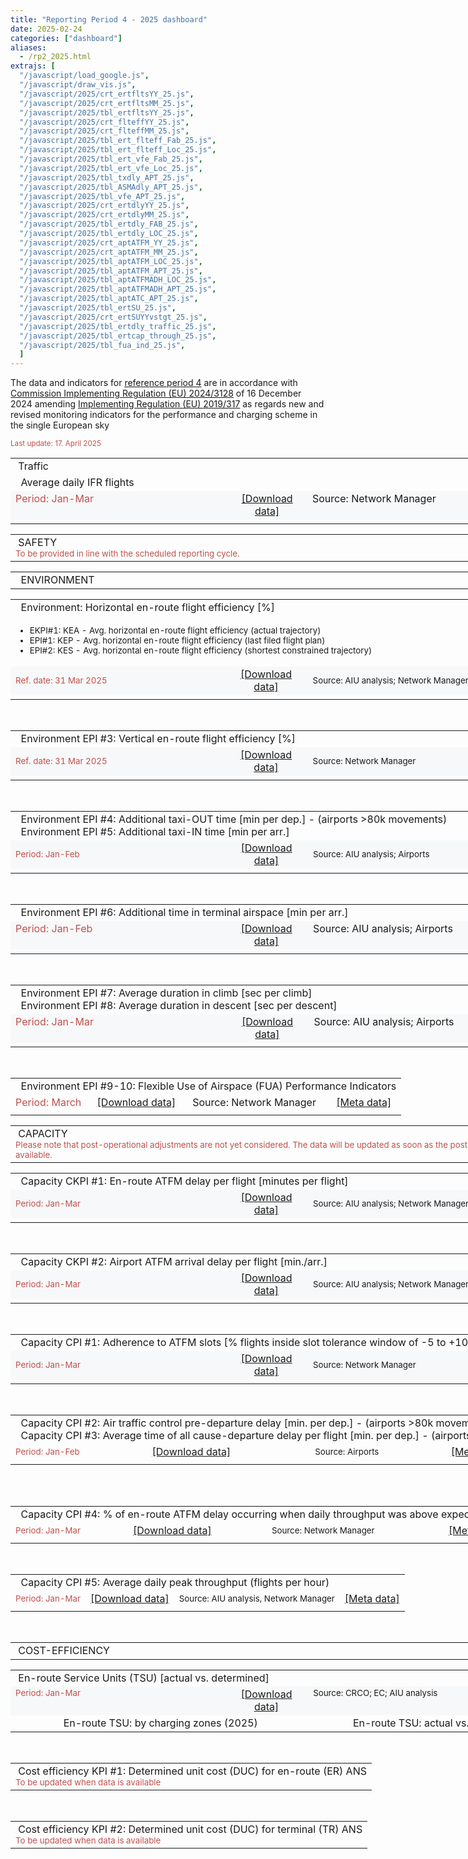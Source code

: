 ```yaml
---
title: "Reporting Period 4 - 2025 dashboard"
date: 2025-02-24
categories: ["dashboard"]
aliases:
  - /rp2_2025.html
extrajs: [
  "/javascript/load_google.js",
  "/javascript/draw_vis.js",
  "/javascript/2025/crt_ertfltsYY_25.js",
  "/javascript/2025/crt_ertfltsMM_25.js",
  "/javascript/2025/tbl_ertfltsYY_25.js",
  "/javascript/2025/crt_flteffYY_25.js",
  "/javascript/2025/crt_flteffMM_25.js",
  "/javascript/2025/tbl_ert_flteff_Fab_25.js",
  "/javascript/2025/tbl_ert_flteff_Loc_25.js",
  "/javascript/2025/tbl_ert_vfe_Fab_25.js",
  "/javascript/2025/tbl_ert_vfe_Loc_25.js",
  "/javascript/2025/tbl_txdly_APT_25.js",
  "/javascript/2025/tbl_ASMAdly_APT_25.js",
  "/javascript/2025/tbl_vfe_APT_25.js",
  "/javascript/2025/crt_ertdlyYY_25.js",
  "/javascript/2025/crt_ertdlyMM_25.js",
  "/javascript/2025/tbl_ertdly_FAB_25.js",
  "/javascript/2025/tbl_ertdly_LOC_25.js",
  "/javascript/2025/crt_aptATFM_YY_25.js",
  "/javascript/2025/crt_aptATFM_MM_25.js",
  "/javascript/2025/tbl_aptATFM_LOC_25.js",
  "/javascript/2025/tbl_aptATFM_APT_25.js",
  "/javascript/2025/tbl_aptATFMADH_LOC_25.js",
  "/javascript/2025/tbl_aptATFMADH_APT_25.js",
  "/javascript/2025/tbl_aptATC_APT_25.js",
  "/javascript/2025/tbl_ertSU_25.js",
  "/javascript/2025/crt_ertSUYYvstgt_25.js",
  "/javascript/2025/tbl_ertdly_traffic_25.js",
  "/javascript/2025/tbl_ertcap_through_25.js",
  "/javascript/2025/tbl_fua_ind_25.js",
  ]
--- 
```

<script type="text/javascript" src="//www.google.com/jsapi"></script>

The data and indicators for [reference period 4][ref4] are in accordance with [Commission Implementing Regulation (EU) 2024/3128][no3128_2024] of 16 December 2024 amending [Implementing Regulation (EU) 2019/317][no317_2019] as regards new and revised monitoring indicators for the performance and charging scheme in the single European sky

<small><span style="color:#C0504D;">Last update: 17. April 2025 </small></span>

<!-- TRAFFIC -->
<table style="text-align: left; width: 950px;" border="0" cellpadding="2" cellspacing="2">
  <tbody>
    <tr>
      <td colspan="4" style="width: 100%;">
        <div class="head2">&nbsp;Traffic</div>
      </td>
    </tr>
    <tr>
      <td colspan="4">
        <div class="head3">&nbsp; Average daily IFR flights</div>
      </td>
    </tr>
    <tr>
      <td style="width: 350px; text-align: left; background-color:#f7f8f9; vertical-align: top;" class="data-period">
        <span style="color:#C0504D;">Period: Jan-Mar</span>
      </td>
      <td style="width: 120px; text-align: center; background-color:#f7f8f9; vertical-align: top;">
        <span style="color: rgb(102, 102, 102);">
          <a href="https://docs.google.com/spreadsheets/d/1XhFNtNDMUg4tmgZVw7qjno7EQGoW-SIbhLM5rlTULsE/edit?usp=sharing&hl=en_GB" target="_blank">[Download data]</a>
        </span>
      </td>
      <td style="width: 350px; text-align: left; background-color:#f7f8f9; vertical-align: top;" class="data-source">
        Source: Network Manager
      </td>
      <td style="width: 120px; text-align: center; background-color:#f7f8f9; vertical-align: top;">
        <span style="color: rgb(102, 102, 102);">
          <a href='{{< relref "/metadata/minutes-of-en-route-atfm-delay-per-flight.Rmd" >}}' target="_blank">[Meta data]</a>
        </span>
      </td>
    </tr>
    <tr>
      <td colspan="2" style="width: 475px; vertical-align: top;">
        <div id="crt_cap_ert_YY"></div>
        <div style="float: left;" id="crt_ertfltsYY_25"></div>
        <div style="float: left;" id="crt_ertfltsMM_25"></div>
      </td>
      <td colspan="2" style="width: 475px; vertical-align: top;">
        <div id="tbl_ertfltsYY_25"></div>
      </td>
    </tr>
  </tbody>
</table>

<!-- SAFETY -->
<table style="text-align: left; width: 950px;" border="0" cellpadding="2" cellspacing="2">
  <tbody>
    <tr>
      <td colspan="4" style="width: 950px;">
        <div class="head2">&nbsp;SAFETY</div>
        <span style="color:#C0504D;">
          <small>To be provided in line with the scheduled reporting cycle.</small>
        </span>
      </td>
    </tr>
  </tbody>
</table>

<!-- ENVIRONMENT -->
<table style="width: 950px; text-align: left;" border="0" cellpadding="2" cellspacing="2">
  <tbody>
    <tr>
      <td colspan="4" style="width: 950px;">
        <div class="head2">&nbsp; ENVIRONMENT</div>
      </td>
    </tr>
  </tbody>
</table>

<!-- Horizontal en-route flight efficiency -->
<table style="width: 950px;" border="0" cellpadding="1" cellspacing="1">
  <tbody>
    <tr>
      <td colspan="4"><div class="head3">&nbsp; Environment: Horizontal en-route flight efficiency [%]</div></td>
    </tr>
    <tr>
      <td colspan="4">
        <small>
          <ul>
            <li>EKPI#1: KEA - Avg. horizontal en-route flight efficiency (actual trajectory)</li>
            <li>EPI#1: KEP - Avg. horizontal en-route flight efficiency (last filed flight plan)</li>
            <li>EPI#2: KES - Avg. horizontal en-route flight efficiency (shortest constrained trajectory)</li>
          </ul>
        </small>
      </td>
    </tr>
    <tr>
      <td style="width: 350px; background-color: #f7f8f9;">
       <small><span style="color: #C0504D;">Ref. date: 31 Mar 2025</span></small>
      </td>
      <td style="width: 120px; text-align: center; background-color: #f7f8f9;">
        <a href="https://docs.google.com/spreadsheets/d/19e9-umIoxGXjxNv3bsRK_QE3wLkdqZgc1PgiL0xgYIA/edit?usp=sharing" target="_blank">[Download data]</a>
      </td>
      <td style="width: 350px; background-color: #f7f8f9;">
       <small>Source: AIU analysis; Network Manager</small>
      </td>
      <td style="width: 120px; text-align: center; background-color:#f7f8f9; vertical-align: top;">
        <span style="color: rgb(102, 102, 102);">
          <a href='{{< relref "/metadata/average-horizontal-en-route-inefficiency.Rmd" >}}' target="_blank">[Meta data]</a>
        </span>
      </td>
    </tr>
    <tr>
      <td colspan="2" style="width: 475px;">
        <div id="crt_flteffYY_25"></div>
        <div id="tbl_ert_flteff_Fab_25"></div>
      </td>
      <td colspan="2" style="width: 475px;">
        <div id="crt_flteffMM_25"></div>
        <div id="tbl_ert_flteff_Loc_25"></div>
      </td>
    </tr>
  </tbody>
</table>
<br>
<!-- Vertical en-route flight efficiency -->
<table style="width: 950px;" border="0" cellpadding="1" cellspacing="1">
  <tbody>
    <tr>
      <td colspan="4">
        <div class="head3">&nbsp; Environment EPI #3: Vertical en-route flight efficiency [%]</div>
      </td>
    </tr>
    <!-- <tr>
      <td colspan="4">
        <span style="color: #C0504D;"><small>Data not yet available. This section will be updated as soon as the data is available.</small></span>
      </td>
    </tr>-->
    <tr>
      <td style="width: 350px; background-color: #f7f8f9;">
       <small> <span style="color: #C0504D;">Ref. date: 31 Mar 2025</span></small>
      </td>
      <td style="width: 120px; text-align: center; background-color: #f7f8f9;">
        <a href="https://docs.google.com/spreadsheets/d/1wKJGlCpJSMdJjPMoaG7AoX7ZOWQBiSSeLTSxbUlsYGM/edit?usp=sharing" target="_blank">[Download data]</a>
      </td>
      <td style="width: 350px; background-color: #f7f8f9;">
       <small>Source: Network Manager</small>
      </td>
      <td style="width: 120px; text-align: center; background-color:#f7f8f9; vertical-align: top;">
        <span style="color: rgb(102, 102, 102);">
          <a href='{{< relref "/metadata/vertical-ert-flight-efficiency.Rmd" >}}' target="_blank">[Meta data]</a>
        </span>
      </td>
    </tr>
    <tr>
      <td colspan="2" style="width: 475px;">
        <div id="tbl_ert_vfe_Fab_25"></div>
      </td>
      <td colspan="2" style="width: 475px;">
        <div id="tbl_ert_vfe_Loc_25"></div>
      </td>
    </tr>
  </tbody>
</table>
<br>
<!-- Additional Taxi Times -->
<table style="width: 950px;" border="0" cellpadding="1" cellspacing="1">
  <tbody>
    <tr>
      <td colspan="4">
        <div class="head3">&nbsp; Environment EPI #4: Additional taxi-OUT time [min per dep.] - (airports >80k movements)</div>
        <div class="head3">&nbsp; Environment EPI #5: Additional taxi-IN time [min per arr.]</div>
      </td>
    </tr>
    <!--<tr>
      <td colspan="4">
        <span style="color: #C0504D;"><small>Data not yet available. This section will be updated with January data in the March release.</small></span>
      </td>
    </tr>-->
    <tr>
      <td style="width: 350px; background-color: #f7f8f9;">
        <span style="color: #C0504D;"><small>Period: Jan-Feb</small></span>
      </td>
      <td style="width: 120px; text-align: center; background-color: #f7f8f9;">
        <a href="https://docs.google.com/spreadsheets/d/1LPOmnPcIUUWP_Jmijqpv7BxoheLH5U8IlwdKUOLaAso/edit?usp=sharing" target="_blank">[Download data]</a>
      </td>
      <td style="width: 350px; background-color: #f7f8f9;">
        <small>Source: AIU analysis; Airports</small>
      </td>
      <td style="width: 120px; text-align: center; background-color:#f7f8f9; vertical-align: top;">
        <span style="color: rgb(102, 102, 102);">
          <a href='{{< relref "/metadata/additional-taxi-out-time.Rmd" >}}' target="_blank">[Meta data]</a>
        </span>
      </td>
    </tr>
    <tr>
      <td colspan="4"><div id="tbl_txdly_APT_25"></div></td>
    </tr>
  </tbody>
</table>
<br>
<!-- Additional ASMA Time -->
<table style="width: 950px;" border="0" cellpadding="1" cellspacing="1">
  <tbody>
    <tr>
      <td colspan="4">
        <div class="head3">&nbsp; Environment EPI #6: Additional time in terminal airspace [min per arr.]</div>
      </td>
    </tr>
    <!-- <tr>
      <td colspan="4">
        <span style="color: #C0504D;"><small>Data not yet available. This section will be updated with January data in the March release.</small></span>
      </td>
    </tr>-->
     <tr>
      <td style="width: 350px; text-align: left; background-color: #f7f8f9; vertical-align: top;" class="data-period">
        <span style="color: #C0504D;">Period: Jan-Feb</span>
      </td>
      <td style="width: 120px; text-align: center; background-color: #f7f8f9; vertical-align: top;">
        <span style="color: rgb(102, 102, 102);">
          <a href="https://docs.google.com/spreadsheets/d/1bPs_j2QYeAsjeKFdrUeP42j5g7RhZa09gBnPlSy9p-w/edit?usp=sharing&hl=en_GB" 
             target="_blank" rel="noopener noreferrer">
            [Download data]
          </a>
        </span>
      </td>
      <td style="width: 350px; text-align: left; background-color: #f7f8f9; vertical-align: top;" class="data-source">
        Source: AIU analysis; Airports
      </td>
       <td style="width: 120px; text-align: center; background-color:#f7f8f9; vertical-align: top;">
        <span style="color: rgb(102, 102, 102);">
          <a href='{{< relref "/metadata/additional-asma-time.html" >}}' target="_blank">[Meta data]</a>
        </span>
      </td>
    </tr>  
    <tr>
      <td colspan="4" style="vertical-align: top;">
        <div id="tbl_ASMAdly_APT_25"></div>
      </td>
    </tr>
  </tbody>
</table>
<br>
<!-- Average duration in climb and descent -->
<table style="width: 950px;" border="0" cellpadding="1" cellspacing="1">
  <tbody>
    <tr>
      <td colspan="4">
        <div class="head3">&nbsp; Environment EPI #7: Average duration in climb [sec per climb]</div>
        <div class="head3">&nbsp; Environment EPI #8: Average duration in descent [sec per descent]</div>
      </td>
    </tr>
    <!-- <tr>
      <td colspan="4">
        <span style="color: #C0504D;"><small>Data not yet available. This section will be updated with January data in the March release.</small></span>
      </td>
    </tr>-->
     <tr>
      <td style="width: 350px; text-align: left; background-color: #f7f8f9; vertical-align: top;" class="data-period">
        <span style="color: #C0504D;">Period: Jan-Mar</span>
      </td>
      <td style="width: 120px; text-align: center; background-color: #f7f8f9; vertical-align: top;">
        <span style="color: rgb(102, 102, 102);">
          <a href="https://docs.google.com/spreadsheets/d/1wN_zqbJojRXa0zg9ijaTXZm3_lNZ8pohB_KHe8I7O8U/edit?usp=sharing&hl=en_GB" 
             target="_blank" rel="noopener noreferrer">
            [Download data]
          </a>
        </span>
      </td>
      <td style="width: 350px; text-align: left; background-color: #f7f8f9; vertical-align: top;" class="data-source">
        Source: AIU analysis; Airports
      </td>
       <td style="width: 120px; text-align: center; background-color:#f7f8f9; vertical-align: top;">
        <span style="color: rgb(102, 102, 102);">
          
        </span>
      </td>
    </tr>  
    <tr>
      <td colspan="4" style="vertical-align: top;">
        <div id="tbl_vfe_APT_25"></div>
      </td>
    </tr>
  </tbody>
</table>
<br>
<!-- Effective Use of Reserved Airspace -->
<table style="width: 950px;" border="0" cellpadding="1" cellspacing="1">
  <tbody>
  <tr>
    <td colspan="4">
        <div class="head3">&nbsp; Environment EPI #9-10: Flexible Use of Airspace (FUA) Performance Indicators</div>
    </td>
  </tr>  
  <tr>
    <td class="data-period">
        <span style="color:#C0504D;">Period: March</span>
    </td>
    <td class="text-center">
        <a href="https://docs.google.com/spreadsheets/d/1T5V8lM22p6QC2bjsZwMWS7HJUl4SgVFVt44ZtGhECNw/edit?usp=sharing&hl=en_GB" target="_blank">[Download data]</a>
    </td>
    <td class="data-source">
        Source: Network Manager
    </td>
    <td class="text-center">
        <a href='{{< relref "/metadata/fua-env-ind.Rmd" >}}' target="_blank">[Meta data]</a>
    </td>
  </tr>
  <tr>
    <td colspan="4">
       <div id="tbl_fua_ind_25"></div>
    </td>
  </tr> 
    
    
   <!--<tr>
      <td colspan="4">
        <div class="head3">&nbsp; Environment EPI #9: Effective use of reserved or segregated airspace</div>
      </td>
    </tr>
    <tr>
      <td colspan="4">
        <span style="color: #C0504D;"><small>Data not yet available. This section will be updated as soon as the data is available.</small></span>
      </td>
    </tr>
    <tr>
      <td colspan="4">
        <div class="head3">&nbsp;  Environment EPI #10: Rate of planning via available airspace structures (reserved or seg. and CDRs)</div>
      </td>
    </tr>
    <tr>
      <td colspan="4">
        <span style="color: #C0504D;"><small>Data not yet available. This section will be updated as soon as the data is available.</small></span>
      </td>
    </tr>
    <tr>
      <td colspan="4">
        <div class="head3">&nbsp;  Environment EPI #11: Rate of using available airspace structures (reserved or segregated and CDRs)</div>
      </td>
    </tr>
    <tr>
      <td colspan="4">
        <span style="color: #C0504D;"><small>Data not yet available. This section will be updated as soon as the data is available.</small></span>
      </td>
    </tr>-->
  
  
  </tbody>
</table>

<!-- CAPACITY -->
<table style="text-align: left; width: 950px;" border="0" cellpadding="2" cellspacing="2">
  <tbody>
    <tr>
      <td colspan="4" style="width: 950px;">
        <div class="head2">&nbsp;CAPACITY</div>
        <small><span style="color:#C0504D;">Please note that post-operational adjustments are not yet considered. The data will be updated as soon as the post-operational results are available.</span></small>
      </td>
    </tr>
  </tbody>
</table>

<!-- EN-ROUTE ATFM DELAYS -->
<table style="width: 950px;" border="0" cellpadding="1" cellspacing="1">
  <tbody>
    <tr>
      <td colspan="4"><div class="head3">&nbsp; Capacity CKPI #1: En-route ATFM delay per flight [minutes per flight]</div></td>
    </tr>
    <tr>
      <td style="width: 350px; background-color:#f7f8f9;">
      <small><span style="color:#C0504D;">Period: Jan-Mar</span></small>
      </td>
      <td style="width: 120px; text-align: center; background-color:#f7f8f9;">
        <a href="https://docs.google.com/spreadsheets/d/1zj_Gix-P5Lgqtzu2UqLRIurpEuF1HmS-pK03SGT3vbw/edit?usp=sharing" target="_blank">[Download data]</a>
      </td>
      <td style="width: 350px; background-color:#f7f8f9;">
      <small>Source: AIU analysis; Network Manager</small>
      </td>
      <td style="width: 120px; text-align: center; background-color:#f7f8f9; vertical-align: top;">
        <span style="color: rgb(102, 102, 102);">
          <a href='{{< relref "/metadata/minutes-of-en-route-atfm-delay-per-flight.Rmd" >}}' target="_blank">[Meta data]</a>
        </span>
      </td>
    </tr>
    <tr>
      <td colspan="2" style="width: 475px;">
        <div id="crt_ertdlyYY_25"></div>
        <div id="tbl_ertdly_FAB_25"></div>
      </td>
      <td colspan="2" style="width: 475px;">
        <div id="crt_ertdlyMM_25"></div>
        <div id="tbl_ertdly_LOC_25"></div>
      </td>
    </tr>
  </tbody>
</table>
<br>
<!-- AIRPORT ATFM ARRIVAL DELAYS -->
<table style="width: 950px;" border="0" cellpadding="1" cellspacing="1">
  <tbody>
    <tr>
      <td colspan="4"><div class="head3">&nbsp; Capacity CKPI #2: Airport ATFM arrival delay per flight [min./arr.]</div></td>
    </tr>
    <tr>
      <td style="width: 350px; background-color:#f7f8f9;">
      <small><span style="color:#C0504D;">Period: Jan-Mar</span></small>
      </td>
      <td style="width: 120px; text-align: center; background-color:#f7f8f9;">
        <a href="https://docs.google.com/spreadsheets/d/1fwU1EFh5RULWqHGH3EamrYgJoCPRbneeZvjDdVxJDSA/edit?usp=sharing" target="_blank">[Download data]</a>
      </td>
      <td style="width: 350px; background-color:#f7f8f9;">
       <small>Source: AIU analysis; Network Manager</small>
      </td>
      <td style="width: 120px; text-align: center; background-color:#f7f8f9; vertical-align: top;">
        <span style="color: rgb(102, 102, 102);">
          <a href='{{< relref "/metadata/airport-atfm-delay.Rmd" >}}' target="_blank">[Meta data]</a>
        </span>
      </td>
    </tr>
    <tr>
      <td colspan="2" style="width: 475px;">
        <div id="crt_aptATFM_YY_25"></div>
        <div id="tbl_aptATFM_LOC_25"></div>
      </td>
      <td colspan="2" style="width: 475px;">
        <div id="crt_aptATFM_MM_25"></div>
        <div id="tbl_aptATFM_APT_25"></div>
      </td>
    </tr>
  </tbody>
</table>
<br>
<!-- ADHERENCE TO ATFM SLOTS -->
<table style="width: 950px;" border="0" cellpadding="1" cellspacing="1">
  <tbody>
    <tr>
      <td colspan="4"><div class="head3">&nbsp; Capacity CPI #1: Adherence to ATFM slots [% flights inside slot tolerance window of -5 to +10 min.]</div></td>
    </tr>
    <tr>
      <td style="width: 350px; background-color:#f7f8f9;">
       <small><span style="color:#C0504D;">Period: Jan-Mar</span></small>
      </td>
      <td style="width: 120px; text-align: center; background-color:#f7f8f9;">
        <a href="https://docs.google.com/spreadsheets/d/1ZdnWnTuXSMjni2BGr48PkS3-3gIkTDRGVMUE2qcOr_Q/edit?usp=sharing" target="_blank">[Download data]</a>
      </td>
      <td style="width: 350px; background-color:#f7f8f9;">
      <small>Source: Network Manager</small>
      </td>
        <td style="width: 120px; text-align: center; background-color:#f7f8f9; vertical-align: top;">
        <span style="color: rgb(102, 102, 102);">
          <a href='{{< relref "/metadata/atfm-slot-adherence.Rmd" >}}' target="_blank">[Meta data]</a>
        </span>
      </td>
    </tr>
    <tr>
      <td colspan="2" style="width: 475px;">
        <div id="tbl_aptATFMADH_LOC_25"></div>
      </td>
      <td colspan="2" style="width: 475px;">
        <div id="tbl_aptATFMADH_APT_25"></div>
      </td>
    </tr>
  </tbody>
</table>
<br>
<!-- ATC PRE DEPARTURE DELAYS -->
<table style="width: 950px;" border="0" cellpadding="1" cellspacing="1">
  <tbody> 
  <tr>
    <td colspan="4">
        <div class="head3">&nbsp; Capacity CPI #2: Air traffic control pre-departure delay [min. per dep.] - (airports >80k movements)</div>
        <div class="head3">&nbsp; Capacity CPI #3: Average time of all cause-departure delay per flight [min. per dep.] - (airports >80k movements)</div>
    </td>
  </tr>
 <!--<tr>
      <td colspan="4">
        <span style="color: #C0504D;"><small>Data not yet available. This section will be updated with January data in the March release.</small></span>
      </td>
  </tr>-->
  <tr>
    <td class="data-period">
      <small><span style="color:#C0504D;">Period: Jan-Feb</span></small>
    </td>
    <td class="text-center">
        <a href="https://docs.google.com/spreadsheets/d/1ZMRJIkViTI88OgRxQxJ18MhX3nBj0NnYtJqGEL8q5gg/edit?usp=sharing&hl=en_GB" target="_blank">[Download data]</a>
    </td>
    <td class="data-source">
      <small>Source: Airports</small>
    </td>
    <td class="text-center">
        <a href='{{< relref "/metadata/atc-pre-departure-delay.md" >}}' target="_blank">[Meta data]</a>
    </td>
  </tr>
  <tr>
    <td colspan="4">
       <div id="tbl_aptATC_APT_25"></div>
    </td>
  </tr>
</tbody>
</table>
<br>
<!-- % OF EN-ROUTE ATFM DELAY WHEN TRAFFIC WAS HIGHER -->
<table style="width: 950px;" border="0" cellpadding="1" cellspacing="1">
  <tbody>
    <tr>
      <td colspan="4"><div class="head3">&nbsp; Capacity CPI #4: % of en-route ATFM delay occurring when daily throughput was above expected daily traffic</div></td>
    </tr>
      <!--<tr>
      <td colspan="4" style="width: 950px;">
        <small><span style="color:#C0504D;">Data not yet available. The section will be updated as soon as the data is available.</span></small>
      </td>
      </tr>-->    
    <tr>
    <td class="data-period">
      <small><span style="color:#C0504D;">Period: Jan-Mar</span></small>
    </td>
    <td class="text-center">
        <a href="https://docs.google.com/spreadsheets/d/1Mj9Slsje8pbl6eC2SFFyX1ziRn2q-Q_W_dQy9tm1Ars/edit?usp=sharing&hl=en_GB" target="_blank">[Download data]</a>
    </td>
    <td class="data-source">
     <small>Source: Network Manager</small>
    </td>
    <td class="text-center">
        <a href='{{< relref "/metadata/ert-dly-traffic.Rmd" >}}' target="_blank">[Meta data]</a>
    </td>
  </tr>
  <tr>
    <td colspan="4">
       <div id="tbl_ertdly_traffic_25"></div>
    </td>
  </tr>
  </tbody>
</table>
<br>
<!-- ANNUAL WEIGHTED AVG THROUGHPUT -->
<table style="width: 950px;" border="0" cellpadding="1" cellspacing="1">
  <tbody>
    <tr>
      <td colspan="4"><div class="head3">&nbsp; Capacity CPI #5: Average daily peak throughput (flights per hour)</div></td>
    </tr>
    <!--<tr>
      <td colspan="4" style="width: 950px;">
        <small><span style="color:#C0504D;">Data not yet available. The section will be updated as soon as the data is available.</span></small>
      </td>
    </tr>-->
    <tr>
    <td class="data-period">
       <small><span style="color:#C0504D;">Period: Jan-Mar</span></small>
    </td>
    <td class="text-center">
        <a href="https://docs.google.com/spreadsheets/d/1XoIb66-JCpOBgMlGVWm7m9-jGFDfJpiRi6lbrmLIkNQ/edit?usp=sharing&hl=en_GB" target="_blank">[Download data]</a>
    </td>
    <td class="data-source">
      <small>Source: AIU analysis, Network Manager</small>
    </td>
    <td class="text-center">
        <a href='{{< relref "/metadata/ert-cap-through.Rmd" >}}' target="_blank">[Meta data]</a>
    </td>
  </tr>
  <tr>
    <td colspan="4">
       <div id="tbl_ertcap_through_25"></div>
    </td>
  </tr>
  </tbody>
</table>
<br>
<!-- COST-EFFICIENCY -->
<table style="text-align: left; width: 950px;" border="0" cellpadding="2" cellspacing="2">
  <tbody>
    <tr>
      <td colspan="4" style="width: 950px;">
        <div class="head2">&nbsp;COST-EFFICIENCY</div>
      </td>
    </tr>
  </tbody>
</table>

<!-- EN-ROUTE SERVICE UNITS -->
<table style="width: 950px;" border="0" cellpadding="1" cellspacing="1">
  <tbody>
    <tr>
      <td colspan="4">
        <div class="head3">&nbsp;En-route Service Units (TSU) [actual vs. determined]</div>
      </td>
    </tr>
    <tr>
      <td style="width: 350px; text-align: left; background-color:#f7f8f9; vertical-align: top;">
       <small><span style="color:#C0504D;">Period: Jan-Mar</span></small>
      </td>
      <td style="width: 120px; text-align: center; background-color:#f7f8f9; vertical-align: top;">
        <span style="color: rgb(102, 102, 102);">
          <a href="https://docs.google.com/spreadsheets/d/1kThllqFR2TWTBa3-1RmX1nA4IRqbT5k163a4tOxT2Gk/edit?usp=sharing" target="_blank">[Download data]</a>
        </span>
      </td>
      <td style="width: 350px; text-align: left; background-color:#f7f8f9; vertical-align: top;">
       <small>Source: CRCO; EC; AIU analysis</small>
      </td>
      <td style="width: 120px; text-align: center; background-color:#f7f8f9; vertical-align: top;"></td>
    </tr>
    <tr>
      <td colspan="2" style="width: 475px; text-align: center; vertical-align: top;">
        <div class="head4">&nbsp;En-route TSU: by charging zones (2025)</div>
        <div id="tbl_ertSU_25"></div>
      </td>
      <td colspan="2" style="width: 475px; text-align: center; vertical-align: top;">
        <div class="head4">&nbsp;En-route TSU: actual vs. determined (2025)</div>
        <div id="crt_ertSUYYvstgt_25"></div>
      </td>
    </tr>
  </tbody>
</table>
<br>
<!-- DETERMINED UNIT COSTS FOR EN ROUTE ANS -->
<table style="text-align: left; width: 950px;" border="0" cellpadding="1" cellspacing="1">
  <tbody>
    <tr>
      <td colspan="4">
        <div class="head3">&nbsp;Cost efficiency KPI #1: Determined unit cost (DUC) for en-route (ER) ANS</div>
        <span style="color:#C0504D;"><small>To be updated when data is available</small></span>
      </td>
    </tr>
  </tbody>
</table>
<br>
<!-- DETERMINED UNIT COSTS FOR TERMINAL ANS -->
<table style="text-align: left; width: 950px;" border="0" cellpadding="2" cellspacing="2">
  <tbody>
    <tr>
      <td colspan="4">
        <div class="head3">&nbsp;Cost efficiency KPI #2: Determined unit cost (DUC) for terminal (TR) ANS</div>
        <span style="color:#C0504D;"><small>To be updated when data is available</small></span>
      </td>
    </tr>
  </tbody>
</table>
  </tbody>
</table>

<script src="//d3js.org/d3.v3.min.js" type="text/javascript"></script>
<script type="text/javascript" src="https://pym.nprapps.org/pym.v1.min.js"></script>


[no317_2019]: https://eur-lex.europa.eu/legal-content/EN/TXT/?uri=uriserv:OJ.L_.2019.056.01.0001.01.ENG "IR 317/2019"
[no3128_2024]: https://eur-lex.europa.eu/legal-content/EN/TXT/?uri=CELEX:32024R3128
[ref4]: ../../metadata/rp4/ "Reference Period 4"